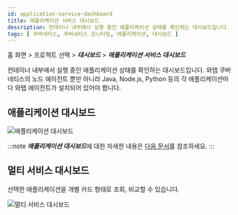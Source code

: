 ```yaml
---
id: application-service-dashboard
title: 애플리케이션 서비스 대시보드
description: 컨테이너 내부에서 실행 중인 애플리케이션 상태를 확인하는 대시보드입니다.
tags: [ 쿠버네티스, 쿠버네티스 모니터링, 애플리케이션, 대시보드 ]
---
```


홈 화면 > 프로젝트 선택 > ***대시보드*** > ***애플리케이션 서비스 대시보드***

컨테이너 내부에서 실행 중인 애플리케이션 상태를 확인하는 대시보드입니다. 와탭 쿠버네티스의 노드 에이전트 뿐만 아니라 Java, Node.js, Python 등의 각 애플리케이션마다 와탭 에이전트가 설치되어 있어야 합니다.

## 애플리케이션 대시보드

![애플리케이션 대시보드](https://img.whatap.io/media/images/whatap_kubernetes_application_service_dashboard_app.png)

:::note
***애플리케이션 대시보드***에 대한 자세한 내용은 [다음 문서](../dashboard/apm-dashboard)를 참조하세요.
:::

## 멀티 서비스 대시보드

선택한 애플리케이션을 개별 카드 형태로 조회, 비교할 수 있습니다.

![멀티 서비스 대시보드](https://img.whatap.io/media/images/whatap_kubernetes_application_service_dashboard_multiservice.png)